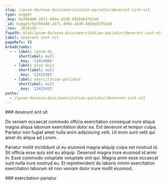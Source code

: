 ```yaml
---
slug: /ipsum-do/esse-duis/exercitation-pariatur/deserunt-sint-sit
type: nugget
_key: 9a760400-2471-499a-a530-4926eb3fb2a0
_id: nugget/9a760400-2471-499a-a530-4926eb3fb2a0
_rev: _iKCEn5O---
fspath: blah/ipsum-do/esse-duis/exercitation-pariatur/deserunt-sint-sit.md
label: deserunt sint sit
pageRefs: {}
breadcrumbs:
  - - label: ipsum-do
      shortlabel: null
      _key: '12414966'
    - label: esse-duis
      shortlabel: null
      _key: '12415365'
    - label: exercitation-pariatur
      shortlabel: null
      _key: '12415415'
paths:
  - /ipsum-do/esse-duis/exercitation-pariatur/deserunt-sint-sit
---
```


<NuggetArea>
<Nugget slug="/ipsum-do/esse-duis/exercitation-pariatur/deserunt-sint-sit" type="nugget" _key="9a760400-2471-499a-a530-4926eb3fb2a0" _id="nugget/9a760400-2471-499a-a530-4926eb3fb2a0" _rev="_iKCEn5O---" fspath="blah/ipsum-do/esse-duis/exercitation-pariatur/deserunt-sint-sit.md" label="deserunt sint sit" paths="/ipsum-do/esse-duis/exercitation-pariatur/deserunt-sint-sit">
<NuggetBody>
### deserunt sint sit

Do veniam occaecat commodo officia exercitation consequat irure aliqua magna aliqua laborum exercitation dolor ea. Est deserunt et tempor culpa. Pariatur non fugiat amet nulla anim adipisicing velit. Ut enim sunt velit qui amet do aliqua ad Lorem.

Pariatur mollit incididunt ut eu eiusmod magna aliquip culpa est nostrud id. Sit officia esse quis sint eu aliquip. Deserunt magna irure eiusmod id anim in. Esse commodo voluptate voluptate sint qui. Magna anim esse occaecat sunt nulla irure nostrud eu. Et reprehenderit do laboris minim exercitation exercitation laborum sit non veniam dolor irure mollit eiusmod.

</NuggetBody>
<Breadcrumbs>
<Crumbs>
<Crumb _key="12414966" label="ipsum-do" /><Crumb _key="12415365" label="esse-duis" /><Crumb _key="12415415" label="exercitation-pariatur" />
</Crumbs>
</Breadcrumbs>
</Nugget>

<NuggetsInbound>
</NuggetsInbound>
<NuggetsOutbound>
</NuggetsOutbound>
</NuggetArea>
<PassagesInbound>
<Passage direction="inbound" type="passage" _key="12415415" _id="passage/12415415" _rev="_iKCEn5K--B" label="exercitation-pariatur" passage="exercitation-pariatur" fspath="blah/ipsum-do/esse-duis/exercitation-pariatur" paths="/ipsum-do/esse-duis/exercitation-pariatur" slug="/ipsum-do/esse-duis/exercitation-pariatur">
<NuggetBody>
### exercitation-pariatur

</NuggetBody>
<Breadcrumbs>
<Crumbs>
<Crumb _key="12414966" label="ipsum-do" /><Crumb _key="12415365" label="esse-duis" />
</Crumbs>
</Breadcrumbs>
</Passage>

</PassagesInbound>
<PassagesOutbound>
</PassagesOutbound>